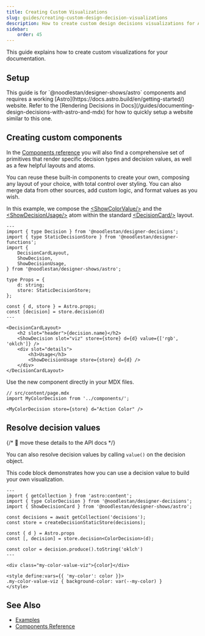```yaml
---
title: Creating Custom Visualizations
slug: guides/creating-custom-design-decision-visualizations
description: How to create custom design decisions visualizations for Astro/Starlight based docs
sidebar:
    order: 45
---
```





This guide explains how to create custom visualizations for your documentation.

## Setup

<Aside type="note">
    This guide is for `@noodlestan/designer-shows/astro` components and requires a working
    [Astro](https://docs.astro.build/en/getting-started/) website. Refer to the [Rendering Decisions
    in Docs](/guides/documenting-design-decisions-with-astro-and-mdx) for how to quickly setup a
    website similar to this one.
</Aside>

## Creating custom components

In the [Components reference](/components) you will also find a comprehensive set of primitives
that render specific decision types and decision values, as well as a few helpful layouts
and atoms.

You can reuse these built-in components to create your own, composing any layout of your choice,
with total control over styling. You can also merge data from
other sources, add custom logic, and format values as you wish.

In this example, we compose the
[&lt;ShowColorValue/&gt;](/components/Astro/Composable/Values/show-color-value) and the
[&lt;ShowDecisionUsage/&gt;](/components/Astro/Composable/Attributes/show-decision-usage) atom
within the standard
[&lt;DecisionCard/&gt;](/components/Astro/Layouts/decision-card) layout.

```astro title="MyColorDecision.Astro"
---
import { type Decision } from '@noodlestan/designer-decisions';
import { type StaticDecisionStore } from '@noodlestan/designer-functions';
import {
    DecisionCardLayout,
    ShowDecision,
    ShowDecisionUsage,
} from '@noodlestan/designer-shows/astro';

type Props = {
    d: string;
    store: StaticDecisionStore;
};

const { d, store } = Astro.props;
const [decision] = store.decision(d)
---

<DecisionCardLayout>
    <h2 slot="header">{decision.name}</h2>
    <ShowDecision slot="viz" store={store} d={d} value={['rgb', 'oklch']} />
    <div slot="details">
        <h3>Usage</h3>
        <ShowDecisionUsage store={store} d={d} />
    </div>
</DecisionCardLayout>
```

Use the new component directly in your MDX files.

```mdx
// src/content/page.mdx
import MyColorDecision from '../components/';

<MyColorDecision store={store} d="Action Color" />
```

## Resolve decision values

{/* 🚧 move these details to the API docs */}

You can also resolve decision values by calling `value()` on the decision object.

This code block demonstrates how you can use a decision value to build your own visualization.

```astro
---
import { getCollection } from 'astro:content';
import { type ColorDecision } from '@noodlestan/designer-decisions';
import { ShowDecisionCard } from '@noodlestan/designer-shows/astro';

const decisions = await getCollection('decisions');
const store = createDecisionStaticStore(decisions);

const { d } = Astro.props
const [, decision] = store.decision<ColorDecision>(d);

const color = decision.produce().toString('oklch')
---

<div class="my-color-value-viz">{color}</div>

<style define:vars={{ 'my-color': color }}>
.my-color-value-viz { background-color: var(--my-color) }
</style>
```

## See Also

-   [Examples](/examples)
-   [Components Reference](/components)
